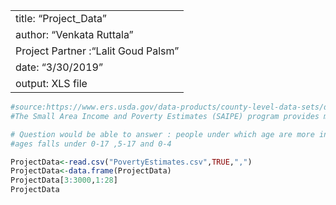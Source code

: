 -----
title: "Project_Data"
author: "Venkata Ruttala"
Project Partner :"Lalit Goud Palsm"
date: "3/30/2019"
output: XLS file 
-----

```{r}
#source:https://www.ers.usda.gov/data-products/county-level-data-sets/download-data/
#The Small Area Income and Poverty Estimates (SAIPE) program provides model-based poverty estimates for school districts, counties, and states.The main purpose of picking this data is to find which age group people are more poor compared to other age groups in the years 2013 and 2017 as per the census bureau analysis.

# Question would be able to answer : people under which age are more in count in poverty level in 2017
#ages falls under 0-17 ,5-17 and 0-4 

ProjectData<-read.csv("PovertyEstimates.csv",TRUE,",")
ProjectData<-data.frame(ProjectData)
ProjectData[3:3000,1:28]
ProjectData

```

